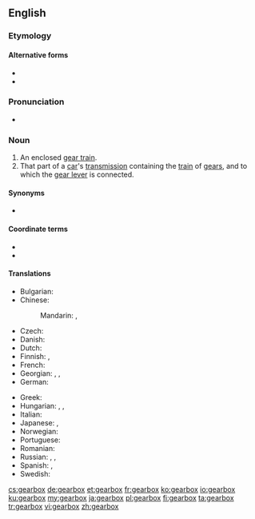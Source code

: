 ==English==
{{wikipedia}}

===Etymology===
{{compound|lang=en|gear|box}}
====Alternative forms====
* {{l|en|gear box}}
* {{l|en|gear-box}}

===Pronunciation===
* {{audio|en-us-gearbox.ogg|Audio (US)|lang=en}}

===Noun===
{{en-noun|gearboxes}}

# An enclosed [[gear train]]. 
# That part of a [[car]]'s [[transmission]] containing the [[train]] of [[gears]], and to which the [[gear lever]] is connected.

====Synonyms====
* {{l|en|transmission}} {{qualifier|gear box transmission}}

====Coordinate terms====
* {{l|en|continuously variable transmission}}
* {{l|en|torque converter}}

====Translations====
{{trans-top|train of gears}}
* Bulgarian: {{t|bg|скоростна кутия|f|sc=Cyrl}}
* Chinese:
*: Mandarin: {{t+|cmn|變速器|sc=Hani}}, {{t+|cmn|变速器|tr=biànsùqì|sc=Hani}}
* Czech: {{t+|cs|převodovka|f}}
* Danish: {{t|da|gearkasse|c}}
* Dutch: {{t+|nl|versnellingsbak}}
* Finnish: {{t+|fi|vaihdelaatikko}}, {{t+|fi|vaihteisto}}
* French: {{t+|fr|boite de vitesse}}
* Georgian: {{t|ka|კოლოფი}}, {{t|ka|გადაცემათა კოლოფი}}, {{t|ka|სიჩქარეთა კოლოფი}}
* German: {{t+|de|Getriebe|n}}
{{trans-mid}}
* Greek: {{t|el|κιβώτιο ταχυτήτων|n}}
* Hungarian: {{t+|hu|sebességváltó}}, {{t|hu|sebváltó}}, {{t+|hu|váltó}}
* Italian: {{t|it|scatola del cambio}}
* Japanese: {{t|ja|ギアボックス|tr=giabokkusu|sc=Jpan}}, {{t|ja|変速機|tr=へんそくき, hensokuki|sc=Jpan}}
* Norwegian: {{t|no|girkasse|m|f}}
* Portuguese: {{t|pt|caixa de câmbio}}
* Romanian: {{t|ro|cutie de viteze|f}}
* Russian: {{t+|ru|коро́бка переда́ч|f}}, {{t+|ru|коро́бка скоросте́й|f}}, {{t|ru|коро́бка переключе́ния переда́ч|f}}
* Spanish: {{t|es|caja de cambios|f}}, {{t|es|caja de velocidades|f}}
* Swedish: {{t|sv|växellåda|c}}
{{trans-bottom}}

[[cs:gearbox]]
[[de:gearbox]]
[[et:gearbox]]
[[fr:gearbox]]
[[ko:gearbox]]
[[io:gearbox]]
[[ku:gearbox]]
[[my:gearbox]]
[[ja:gearbox]]
[[pl:gearbox]]
[[fi:gearbox]]
[[ta:gearbox]]
[[tr:gearbox]]
[[vi:gearbox]]
[[zh:gearbox]]